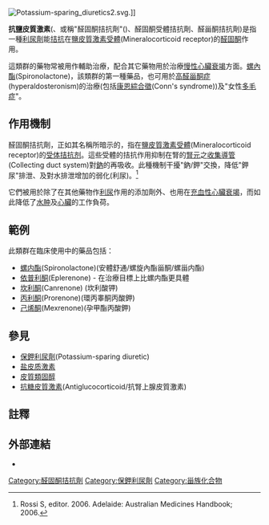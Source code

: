 {{medical}}
[[Image:Potassium-sparing_diuretics2.svg|thumb]].]]

'''抗鹽皮質激素'''({{lang|en|anti-mineralocorticoid}}、或稱"醛固酮拮抗劑"({{lang|en|aldosterone antagonist}})、醛固酮受體拮抗劑、醛甾酮拮抗劑)是指一種[[利尿劑|利尿劑]]能[[受体拮抗剂|拮抗]]在[[鹽皮質激素受體|鹽皮質激素受體]](Mineralocorticoid receptor)的[[醛固酮|醛固酮]]作用。

這類群的藥物常被用作輔助治療，配合其它藥物用於治療[[心臟衰竭|慢性心臟衰竭]]方面。[[螺內酯|螺內酯]](Spironolactone)，該類群的第一種藥品，也可用於[[高醛甾酮症|高醛甾酮症]](hyperaldosteronism)的治療(包括[[康恩綜合徵|康恩綜合徵]](Conn's syndrome))及"女性[[先天性遗传多毛症|多毛症]]"。

==作用機制==
醛固酮拮抗劑，正如其名稱所暗示的，指在[[鹽皮質激素受體|鹽皮質激素受體]](Mineralocorticoid receptor)的[[受体拮抗剂|受体拮抗剂]]。這些受體的拮抗作用抑制在腎的[[腎單位|腎元]]之[[收集導管系統|收集導管]](Collecting duct system)對[[鈉|鈉]]的再吸收。此種機制干擾"鈉/鉀"交換，降低"鉀尿"排泄、及對水排泄增加的弱化(利尿)。<ref>Rossi S, editor. {{le|Australian Medicines Handbook}} 2006. Adelaide: Australian Medicines Handbook; 2006.</ref>

它們被用於除了在其他藥物作[[利尿劑|利尿]]作用的添加劑外、也用在[[心臟衰竭|充血性心臟衰竭]]，而如此降低了[[水肿|水肿]]及[[心臟|心臟]]的工作負荷。

==範例==
此類群在臨床使用中的藥品包括：
* [[螺内酯|螺内酯]](Spironolactone)(安體舒通/螺旋內酯甾酮/螺甾内酯)
* [[依普利酮|依普利酮]](Eplerenone) - 在治療目標上比螺内酯更具體
* [[坎利酮|坎利酮]](Canrenone) (坎利酸钾)
* [[丙利酮|丙利酮]](Prorenone)(環丙睾酮丙酸鉀)
* [[己烯酮|己烯酮]](Mexrenone)(孕甲酯丙酸鉀)

==參見==
* [[保鉀利尿劑|保鉀利尿劑]](Potassium-sparing diuretic)
* [[盐皮质激素|盐皮质激素]]
* [[皮質類固醇|皮質類固醇]]
* [[抗糖皮質激素|抗糖皮質激素]](Antiglucocorticoid/抗腎上腺皮質激素)

==註釋==
{{reflist}}

==外部連結==
* {{MeshName|Aldosterone+Antagonists}}

{{Diuretics}}
{{Mineralocorticoids}}

[[Category:醛固酮拮抗劑|Category:醛固酮拮抗劑]]
[[Category:保鉀利尿劑|Category:保鉀利尿劑]]
[[Category:甾族化合物|Category:甾族化合物]]